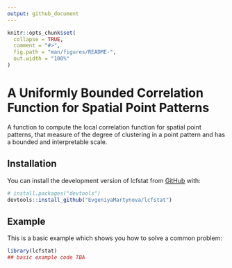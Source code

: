 ```yaml
---
output: github_document
---
```


<!-- README.md is generated from README.Rmd. Please edit that file -->

```r
knitr::opts_chunk$set(
  collapse = TRUE,
  comment = "#>",
  fig.path = "man/figures/README-",
  out.width = "100%"
)
```

# A Uniformly Bounded Correlation Function for Spatial Point Patterns

<!-- badges: start -->
<!-- badges: end -->

A function to compute the local correlation function for spatial point patterns, that measure of the degree of clustering in a point pattern and has a bounded and interpretable scale.

## Installation

You can install the development version of lcfstat from [GitHub](https://github.com/) with:

``` r
# install.packages("devtools")
devtools::install_github("EvgeniyaMartynova/lcfstat")
```

## Example

This is a basic example which shows you how to solve a common problem:

```r
library(lcfstat)
## basic example code TBA
```
